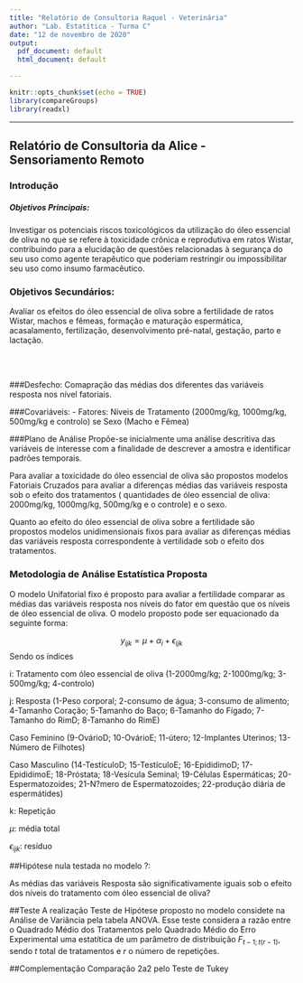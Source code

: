 ```yaml
---
title: "Relatório de Consultoria Raquel - Veterinária"
author: "Lab. Estatítica - Turma C"
date: "12 de novembro de 2020"
output:
  pdf_document: default
  html_document: default

---
```


```r
knitr::opts_chunk$set(echo = TRUE)
library(compareGroups)
library(readxl)
```

***
## Relatório de Consultoria da Alice  - Sensoriamento Remoto
### Introdução
##### Objetivos Principais:

Investigar os potenciais riscos toxicológicos da utilização do óleo essencial de oliva no que se refere à toxicidade crônica e reprodutiva em ratos Wistar, contribuindo para a elucidação de questões relacionadas à segurança do seu uso como agente terapêutico que poderiam restringir ou impossibilitar seu uso como insumo farmacêutico. 

### Objetivos Secundários:

Avaliar os efeitos do óleo essencial de oliva sobre a fertilidade de ratos Wistar, machos e fêmeas, formação e maturação espermática, acasalamento, fertilização, desenvolvimento pré-natal, gestação, parto e lactação.  

\
\

###Desfecho:
Comapração das médias dos diferentes das variáveis resposta nos nível fatoriais.

###Covariáveis:
- Fatores: Níveis de Tratamento (2000mg/kg, 1000mg/kg, 500mg/kg e controlo) se Sexo (Macho e Fêmea)



###Plano de Análise
Propõe-se inicialmente uma análise descritiva das variáveis de interesse com a finalidade de descrever a amostra e identificar padrões temporais.  

Para avaliar a toxicidade do óleo essencial de oliva são propostos modelos Fatoriais Cruzados para avaliar a diferenças médias das variáveis resposta sob o efeito dos tratamentos ( quantidades de óleo essencial de oliva: 2000mg/kg, 1000mg/kg, 500mg/kg e o controle) e o sexo. 

Quanto ao efeito do óleo essencial de oliva sobre a fertilidade são propostos modelos unidimensionais fixos para avaliar as diferenças médias das variáveis resposta correspondente à vertilidade sob o efeito dos tratamentos. 

### Metodologia de Análise Estatística Proposta

O modelo Unifatorial fixo é proposto para avaliar a fertilidade comparar as médias das variáveis resposta nos níveis do fator em questão que os níveis de óleo essencial de oliva. O modelo proposto pode ser equacionado da seguinte forma:

$$
y_{ijk}= \mu + \alpha_i +\epsilon_{ijk}
$$
Sendo os índices

i: Tratamento com óleo essencial de oliva (1-2000mg/kg; 2-1000mg/kg; 3-500mg/kg; 4-controlo)

j: Resposta (1-Peso corporal; 2-consumo de água; 3-consumo de alimento; 4-Tamanho Coração; 5-Tamanho do Baço; 6-Tamanho do Fígado; 7-Tamanho do RimD; 8-Tamanho do RimE)

   Caso Feminino (9-OvárioD; 10-OvárioE; 11-útero; 12-Implantes Uterinos; 13-Número de Filhotes)  
   
   Caso Masculino (14-TestículoD; 15-TestículoE; 16-EpididimoD; 17-EpididimoE; 18-Próstata; 18-Vesícula Seminal; 19-Células Espermáticas; 20-Espermatozoides; 21-N?mero de Espermatozoides; 22-produção diária de espermátides)

k: Repetição

$\mu$: média total 

$\epsilon_{ijk}$: resíduo

##Hipótese nula testada no modelo ?:

As médias das variáveis Resposta são significativamente iguais sob o efeito dos níveis do tratamento com óleo essencial de oliva?

##Teste
A realização Teste de Hipótese proposto no modelo considete na Análise de Variância pela tabela ANOVA. Esse teste considera a razão entre o Quadrado Médio dos Tratamentos pelo Quadrado Médio do Erro Experimental uma estatítica de um parâmetro de distribuição $F_{t-1; t(r-1)}$, sendo $t$ total de tratamentos e $r$ o número de repetições. 


##Complementação
Comparação 2a2 pelo Teste de Tukey

